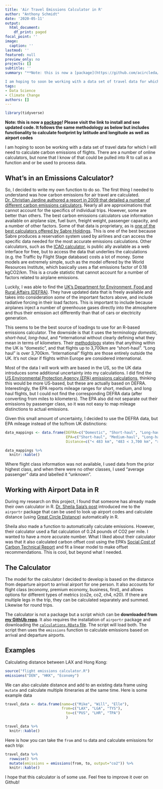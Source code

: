 ```yaml
---
title: 'Air Travel Emissions Calculator in R'
author: "Anthony Schmidt"
date: '2020-05-11'
output:
  html_document:
    df_print: paged
focal_point: ''
image:
  caption: ''
lastmod: ''
featured: null
preview_only: no
projects: []
subtitle: ''
summary: "**Note: this is now a [package](https://github.com/acircleda/footprint)!**

I am hoping to soon be working with a data set of travel data for which I will need to calculate carbon emissions of flights. There are a number of online calculators, but none that I know of that could be pulled into R to call as a function and or be used to process data."
tags:
- Data Science
- Climate Change
authors: []
---
```


```r
library(tidyverse)
```
**Note: this is now a [package](https://github.com/acircleda/footprint)! Please visit the link to install and see updated code. It follows the same methodology as below but includes functionality to calculate footprint by latitude and longitude as well as airport codes**

I am hoping to soon be working with a data set of travel data for which I will need to calculate carbon emissions of flights. There are a number of online calculators, but none that I know of that could be pulled into R to call as a function and or be used to process data.

## What's in an Emissions Calculator?

So, I decided to write my own function to do so. The first thing I needed to understand was how carbon emissions for air travel are calculated. [Dr. Christian Jardine authored a report in 2009 that detailed a number of different carbon emissions calculators](https://www.eci.ox.ac.uk/research/energy/downloads/jardine09-carboninflights.pdf). Nearly all are approximations that cannot account for the specifics of individual trips. However, some are better than others. The best carbon emissions calculators use information available on airplane size, fuel burn, freight weight, passenger capacity, and a number of other factors. Some of that data is proprietary, as is [one of the best calculators offered by Sabre Holdings](https://www.sabreredappcentre.sabre.com/apps/Carbon-Emission-Calculator). This is one of the best because Sabre produces a reservation system used by airlines and can access the specific data needed for the most accurate emissions calculations. Other calculators, such as the [ICAO calculator](https://www.icao.int/environmental-protection/Carbonoffset/Pages/default.aspx), is public ally available as a web interface for free, but to access the data that underlies the calculations (e.g. the Traffic by Flight Stage database) costs a lot of money. Some models are extremely simple, such as the model offered by the World Resources Institute, which basically uses a flat emissions factor of 0.18 kgCO2/km. This is a crude statistic that cannot account for a number of factors related to airplane emissions.

Luckily, I was able to find the [UK's Department for Environment, Food and Rural Affairs (DEFRA)](https://www.gov.uk/government/publications/greenhouse-gas-reporting-conversion-factors-2019). They have updated data that is freely available and takes into consideration *some* of the important factors above, and include radiative forcing in their load factors. This is important to include because airplanes inject a number of greenhouse gases directly into the atmosphere and thus their emission act differently than that of cars or electricity generation.

This seems to be the best source of loadings to use for an R-based emissions calculator. The downside is that it uses the terminology *domestic, short-haul, long-haul*, and *international without clearly defining what they mean in terms of kilometers. Their [methodology](https://assets.publishing.service.gov.uk/government/uploads/system/uploads/attachment_data/file/829336/2019_Green-house-gas-reporting-methodology.pdf) states that anything within the UK is "domestic", and that flights up to 3,700km are "short-haul". "Long haul" is over 3,700km. "International" flights are those entirely outside the UK. It's not clear if flights within Europe are considered international. 

Most of the data I will work with are based in the US, so the UK data introduces some additional uncertainty into my calculations. I did find the [US Environmental Protection Agency (EPA) emissions calculations](https://www.epa.gov/sites/production/files/2020-04/documents/ghg-emission-factors-hub.pdf), thinking this would be more US-based, but these are actually based on DEFRA. Interestingly, the EPA reports mileage ranges for short, medium, and long haul flights, but I could not find the corresponding DEFRA data (after converting from miles to kilometers). The EPA also did not separate out their emissions by passenger class, so it was not easy to map mileage distinctions to actual emissions.

Given this small amount of uncertainty, I decided to use the DEFRA data, but EPA mileage instead of the to/from UK distinctions:

```r
data_mappings <- data.frame(DEFRA=c("Domestic", "Short-haul", "Long-haul"),
                            EPA=c("Short-haul", "Medium-haul", "Long-haul"),
                            Distance=c("< 483 km", "483 < 3,700 km", "> 3700 km"))

data_mappings %>%
  knitr::kable()
```


Where flight class information was not available, I used data from the prior highest class, and when there were no other classes, I used "average passenger" data and labelled it "unknown".

## Working with Airport Data in R

During my research on this project, I found that someone has already made their own calculator in R. [Dr. Sheila Saia's post](https://sheilasaia.rbind.io/post/2019-04-19-carbon-cost-calcs/) introduced me to the `airportr` package that can be used to look up airport codes and calculate distance (using [Great Circle Distance](https://en.wikipedia.org/wiki/Great-circle_distance)) automatically in R.


Sheila also made a function to automatically calculate emissions. However, their calculator used a flat calculation of 0.24 pounds of CO2 per mile. I wanted to have a more accurate number. What I liked about their calculator was that it also calculated carbon offset cost using the EPA's [Social Cost of Carbon Technical Report](https://19january2017snapshot.epa.gov/sites/production/files/2016-12/documents/sc_co2_tsd_august_2016.pdf) and fit a linear model to make offset recommendations. This is cool, but beyond what I needed.

## The Calculator

The model for the calculator I decided to develop is based on the distance from departure airport to arrival airport for one person. It also accounts for flight class (economy, premium economy, business, first), and allows options for different types of metrics (co2e, co2, ch4, n20). If there are multiple legs in the trip, they can be calculated separately and summed. Likewise for round trips.

The calculator is not a package but a script which can be **downloaded from [my GithUb repo](https://github.com/acircleda/Flight-Emissions-Calculator)**. It also requires the installation of `airportr` package and downloading the [`calculations.RData` file](https://github.com/acircleda/Flight-Emissions-Calculator/blob/master/calculations.RData). The script will load both. The script then uses the `emissions` function to calculate emissions based on arrival and departure airports. 

## Examples

Calculating distance between LAX and Hong Kong:
```r
source("flight emissions calculator.R")
emissions("DEN", "HKK", "Economy")
```

We can also calculate distance and add to an existing data frame using `mutate` and calculate multiple itineraries at the same time. Here is some example data

```r
travel_data <- data.frame(name=c("Mike", "Will", "Elle"),
                          from=c("LAX", "LGA", "TYS"),
                            to=c("PUS", "LHR", "TPA")
                            )

travel_data %>% 
  knitr::kable()
```

Here is how you can take the `from` and `to` data and calculate emissions for each trip:
```r
travel_data %>%
  rowwise() %>%
  mutate(emissions = emissions(from, to, output="co2")) %>%
  knitr::kable()
```

I hope that this calculator is of some use. Feel free to improve it over on Github!